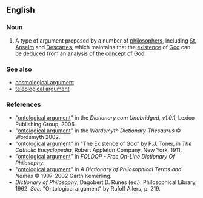 ==English==
{{wikipedia}}

===Noun===
{{en-noun|sg=[[ontological]] [[argument]]}}

# {{philosophy}} A type of argument proposed by a number of [[philosophers]], including [[w:Anselm_of_Canterbury|St. Anselm]] and [[w:René_Descartes|Descartes]], which maintains that the [[existence]] of [[God]] can be deduced from an [[analysis]] of the [[concept]] of God.

===See also===
*[[cosmological argument]]
*[[teleological argument]]

===References===
*"[http://dictionary.reference.com/search?r=2&q=ontological+argument ontological argument]" in the ''Dictionary.com Unabridged, v1.0.1'', Lexico Publishing Group, 2006.
*"[http://www.wordsmyth.net/live/home.php?script=search&matchent=ontological+argument&matchtype=exact ontological argument]" in the ''Wordsmyth Dictionary-Thesaurus'' © Wordsmyth 2002.
*"[http://www.newadvent.org/cathen/06608b.htm#IBf ontological argument]" in "The Existence of God" by P.J. Toner, in ''The Catholic Encyclopedia'', Robert Appleton Company, New York, 1911.
*"[http://www.swif.uniba.it/lei/foldop/foldoc.cgi?ontological+argument ontological argument]" in ''FOLDOP - Free On-Line Dictionary Of Philosophy''.
*"[http://www.philosophypages.com/dy/o.htm#ontg ontological argument]" in ''A Dictionary of Philosophical Terms and Names'' © 1997-2002 Garth Kemerling.
*''Dictionary of Philosophy'', Dagobert D. Runes (ed.), Philosophical Library, 1962. ''See:'' "Ontological argument" by Rufolf Allers, p. 219.